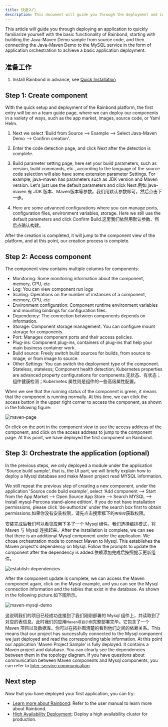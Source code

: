 ```yaml
---
title: 快速入门
description: This document will guide you through the deployment and installation of your first application
---
```


This article will guide you through deploying an application to quickly familiarize yourself with the basic functionality of Rainbond, starting with building the Java-Maven Demo sample from source code, and then connecting the Java-Maven Demo to the MySQL service in the form of application orchestration to achieve a basic application deployment.

## 准备工作

1. Install Rainbond in advance, see [Quick Installation](/docs/quick-start/quick-install)

## Step 1: Create component

With the quick setup and deployment of the Rainbond platform, the first entry will be on a team guide page, where we can deploy our components in a variety of ways, such as the app market, images, source code, or Yaml Helm.  

1. Next we select 'Build from Source --> Example --> Select Java-Maven Demo --> Confirm creation'.

2. Enter the code detection page, and click Next after the detection is complete.

3. Build parameter setting page, here set your build parameters, such as version, build commands, etc., according to the language of the source code selection will also have some extension parameter Settings. For example, java-maven has parameters such as JDK version and Maven version. Let's just use the default parameters and click Next.例如 java-maven 有 JDK 版本、Maven版本等参数。我们用默认参数即可，然后点击下一步。

4. Here are some advanced configurations where you can manage ports, configuration files, environment variables, storage. Here we still use the default parameters and click Confirm Build.这里我们依然用默认参数、然后点确认构建。

After the creation is completed, it will jump to the component view of the platform, and at this point, our creation process is complete.

## Step 2: Access component

The component view contains multiple columns for components:

- Monitoring: Some monitoring information about the component, memory, CPU, etc
- Log: You can view component run logs
- Scaling: Operations on the number of instances of a component, memory, CPU, etc
- Environment configuration: Component runtime environment variables and mounting bindings for configuration files.
- Dependency: The connection between components depends on information.
- Storage: Component storage management. You can configure mount storage for components.
- Port: Manages component ports and their access policies.
- Plug-ins: Component plug-ins, containers of plug-ins that help your main business container work.
- Build source: Freely switch build sources for builds, from source to image, or from image to source.
- Other Settings: You can switch the deployment type of the component. Stateless, stateless; Component health detection; Kubernetes properties are advanced property configurations for components.无状态、有状态；组件健康检测；Kubernetes 属性则是组件的一些高级属性配置。

When we see that the running status of the component is green, it means that the component is running normally. At this time, we can click the access button in the upper right corner to access the component, as shown in the following figure:

![maven-page](https://grstatic.oss-cn-shanghai.aliyuncs.com/docs/5.7/docs/quick-start/maven-page.jpg)

Or click on the port in the component view to see the access address of the component, and click on the access address to jump to the component page. At this point, we have deployed the first component on Rainbond.

## Step 3: Orchestrate the application (optional)

In the previous steps, we only deployed a module under the application 'Source build sample', that is, the UI part, we will briefly explain how to deploy a Mysql database and make Maven project read MYSQL information.

We still repeat the previous step of creating a new component, under the application 'Source code build example', select 'Add component --> Start from the App Market --> Open Source App Store --> Search MYSQL --> Install mysql-Percona stand-alone edition'. If you do not have installation permissions, please click 'de-authorize' under the search box first to obtain permissions.如果你没有安装权限，请先点击搜索框下的`去授权`获取权限。

安装完成后我们可以看见应用下多了一个 Mysql 组件。我们选择编排模式，将 Maven 与 Mysql 连接起来。After the installation is complete, we can see that there is an additional Mysql component under the application. We chose orchestration mode to connect Maven to Mysql. This establishes the Maven project's dependency on Mysql. Follow the prompts to update the component after the dependency is added.依赖添加完成后按照提示更新组件。

![establish-dependencies](https://grstatic.oss-cn-shanghai.aliyuncs.com/docs/5.7/docs/quick-start/establish-dependencies.jpg)

After the component update is complete, we can access the Maven component again, click on the Mysql example, and you can see the Mysql connection information and the tables that exist in the database. As shown in the following picture.如下图所示。

![maven-mysql-demo](https://grstatic.oss-cn-shanghai.aliyuncs.com/docs/5.7/docs/quick-start/maven-mysql-demo.jpg)

这说明我们的项目已经成功连接到了我们刚刚部署的 Mysql 组件上，并读取到了对应的表信息。此时我们的应用`Maven项目示例`完整部署完毕。它包含了一个 Maven 项目以及数据库。你可以在拓扑图清楚的看到他们之间的依赖关系。This means that our project has successfully connected to the Mysql component we just deployed and read the corresponding table information. At this point our application 'Maven Project Sample' is fully deployed. It contains a Maven project and database. You can clearly see the dependencies between them in the topology diagram. If you have questions about communication between Maven components and Mysql components, you can refer to [Inter-service communication](/docs/micro-service/service-mesh/regist_and_discover).

## Next step

Now that you have deployed your first application, you can try:

- [Learn more about Rainbond](/docs/use-manual): Refer to the user manual to learn more about Rainbond.
- [High Availability Deployment](/docs/installation/install-with-ui/ha): Deploy a high availability cluster for production.
